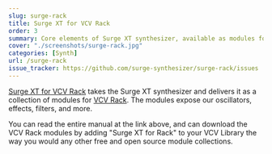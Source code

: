 ```yaml
---
slug: surge-rack
title: Surge XT for VCV Rack
order: 3
summary: Core elements of Surge XT synthesizer, available as modules for VCV Rack.
cover: "./screenshots/surge-rack.jpg"
categories: [Synth]
url: /surge-rack
issue_tracker: https://github.com/surge-synthesizer/surge-rack/issues
---
```


[Surge XT for VCV Rack](https://surge-synthesizer.github.io/rack_xt_manual) takes the Surge XT synthesizer and delivers it as a collection
of modules for [VCV Rack](https://vcvrack.com). The modules expose our oscillators, effects, filters, and more.

You can read the entire manual at the link above, and can download the VCV Rack modules by adding "Surge XT for Rack" to your VCV Library the way
you would any other free and open source module collections.
